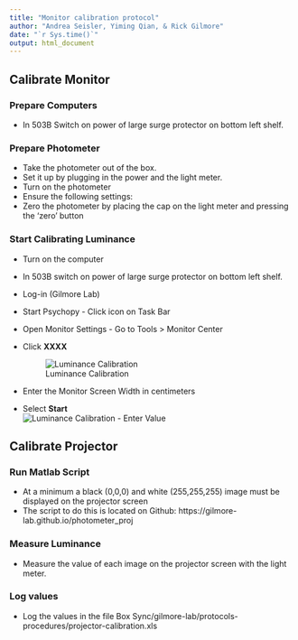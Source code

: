 ```yaml
---
title: "Monitor calibration protocol"
author: "Andrea Seisler, Yiming Qian, & Rick Gilmore"
date: "`r Sys.time()`"
output: html_document
---
```


## Calibrate Monitor

### Prepare Computers

- In 503B Switch on power of large surge protector on bottom left shelf.

### Prepare Photometer

- Take the photometer out of the box. 
- Set it up by plugging in the power and the light meter.
- Turn on the photometer
- Ensure the following settings: 
- Zero the photometer by placing the cap on the light meter and pressing the 'zero' button

### Start Calibrating Luminance

- Turn on the computer
- In 503B switch on power of large surge protector on bottom left shelf.
- Log-in (Gilmore Lab)

- Start Psychopy - Click icon on Task Bar
- Open Monitor Settings - Go to Tools > Monitor Center

- Click **XXXX**  

    ![Luminance Calibration](images/new image.jpg)

- Enter the Monitor Screen Width in centimeters
- Select **Start**  
    ![Luminance Calibration - Enter Value](images/new image.jpg)



## Calibrate Projector
### Run Matlab Script

- At a minimum a black (0,0,0) and white (255,255,255) image must be displayed on the projector screen 
- The script to do this is located on Github: https://gilmore-lab.github.io/photometer_proj
 
### Measure Luminance

- Measure the value of each image on the projector screen with the light meter.

### Log values

- Log the values in the file Box Sync/gilmore-lab/protocols-procedures/projector-calibration.xls
